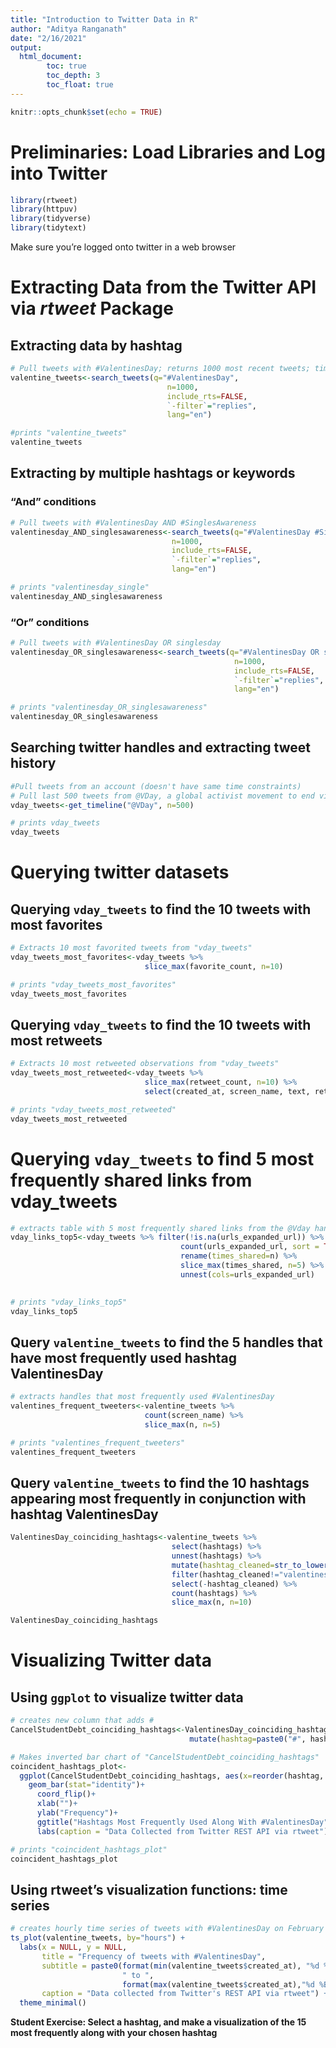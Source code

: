 ```yaml
---
title: "Introduction to Twitter Data in R"
author: "Aditya Ranganath"
date: "2/16/2021"
output:
  html_document:
        toc: true
        toc_depth: 3
        toc_float: true
---
```


```r
knitr::opts_chunk$set(echo = TRUE)
```

# Preliminaries: Load Libraries and Log into Twitter

```r
library(rtweet)
library(httpuv)
library(tidyverse)
library(tidytext)
```

Make sure you're logged onto twitter in a web browser

# Extracting Data from the Twitter API via *rtweet* Package

## Extracting data by hashtag

```r
# Pull tweets with #ValentinesDay; returns 1000 most recent tweets; time by GMT
valentine_tweets<-search_tweets(q="#ValentinesDay", 
                                   n=1000,
                                   include_rts=FALSE,
                                   `-filter`="replies",
                                   lang="en")
```

```r
#prints "valentine_tweets"
valentine_tweets
```

## Extracting by multiple hashtags or keywords

### "And" conditions 

```r
# Pull tweets with #ValentinesDay AND #SinglesAwareness
valentinesday_AND_singlesawareness<-search_tweets(q="#ValentinesDay #SinglesAwareness", 
                                    n=1000,
                                    include_rts=FALSE,
                                    `-filter`="replies",
                                    lang="en")

```

```r
# prints "valentinesday_single"
valentinesday_AND_singlesawareness
```


### "Or" conditions 

```r
# Pull tweets with #ValentinesDay OR singlesday
valentinesday_OR_singlesawareness<-search_tweets(q="#ValentinesDay OR singlesday", 
                                                  n=1000,
                                                  include_rts=FALSE,
                                                  `-filter`="replies",
                                                  lang="en")

```


```r
# prints "valentinesday_OR_singlesawareness"
valentinesday_OR_singlesawareness
```

## Searching twitter handles and extracting tweet history

```r
#Pull tweets from an account (doesn't have same time constraints)
# Pull last 500 tweets from @VDay, a global activist movement to end violence against women that is associated with Valentine's day (note sometimes the query will return less than specified number due to deletions)
vday_tweets<-get_timeline("@VDay", n=500)
```

```r
# prints vday_tweets
vday_tweets
```

# Querying twitter datasets

## Querying ```vday_tweets``` to find the 10 tweets with most favorites

```r
# Extracts 10 most favorited tweets from "vday_tweets"
vday_tweets_most_favorites<-vday_tweets %>% 
                              slice_max(favorite_count, n=10)
```

```r
# prints "vday_tweets_most_favorites"
vday_tweets_most_favorites
```

## Querying ```vday_tweets``` to find the 10 tweets with most retweets

```r
# Extracts 10 most retweeted observations from "vday_tweets"
vday_tweets_most_retweeted<-vday_tweets %>% 
                              slice_max(retweet_count, n=10) %>% 
                              select(created_at, screen_name, text, retweet_count)
```


```r
# prints "vday_tweets_most_retweeted"
vday_tweets_most_retweeted
```


# Querying ```vday_tweets``` to find 5 most frequently shared links from vday_tweets

```r
# extracts table with 5 most frequently shared links from the @Vday handle
vday_links_top5<-vday_tweets %>% filter(!is.na(urls_expanded_url)) %>% 
                                      count(urls_expanded_url, sort = TRUE) %>% 
                                      rename(times_shared=n) %>% 
                                      slice_max(times_shared, n=5) %>%
                                      unnest(cols=urls_expanded_url)
                                                                            
```


```r
# prints "vday_links_top5"
vday_links_top5
```

## Query ```valentine_tweets``` to find the 5 handles that have most frequently used hashtag ValentinesDay

```r
# extracts handles that most frequently used #ValentinesDay
valentines_frequent_tweeters<-valentine_tweets %>% 
                              count(screen_name) %>% 
                              slice_max(n, n=5)
```

```r
# prints "valentines_frequent_tweeters"
valentines_frequent_tweeters
```

## Query ```valentine_tweets``` to find the 10 hashtags appearing most frequently in conjunction with hashtag ValentinesDay

```r
ValentinesDay_coinciding_hashtags<-valentine_tweets %>% 
                                    select(hashtags) %>% 
                                    unnest(hashtags) %>%
                                    mutate(hashtag_cleaned=str_to_lower(hashtags)) %>% 
                                    filter(hashtag_cleaned!="valentinesday") %>% 
                                    select(-hashtag_cleaned) %>% 
                                    count(hashtags) %>% 
                                    slice_max(n, n=10)
```


```r
ValentinesDay_coinciding_hashtags
```

# Visualizing Twitter data

## Using ```ggplot``` to visualize twitter data 

```r
# creates new column that adds #
CancelStudentDebt_coinciding_hashtags<-ValentinesDay_coinciding_hashtags %>% 
                                        mutate(hashtag=paste0("#", hashtags))
```


```r
# Makes inverted bar chart of "CancelStudentDebt_coinciding_hashtags"
coincident_hashtags_plot<-
  ggplot(CancelStudentDebt_coinciding_hashtags, aes(x=reorder(hashtag, n), y=n))+
    geom_bar(stat="identity")+
      coord_flip()+
      xlab("")+
      ylab("Frequency")+
      ggtitle("Hashtags Most Frequently Used Along With #ValentinesDay")+
      labs(caption = "Data Collected from Twitter REST API via rtweet")
```

```r
# prints "coincident_hashtags_plot"
coincident_hashtags_plot
```

## Using rtweet's visualization functions: time series

```r
# creates hourly time series of tweets with #ValentinesDay on February 17
ts_plot(valentine_tweets, by="hours") +
  labs(x = NULL, y = NULL,
       title = "Frequency of tweets with #ValentinesDay",
       subtitle = paste0(format(min(valentine_tweets$created_at), "%d %B %Y"), 
                         " to ", 
                         format(max(valentine_tweets$created_at),"%d %B %Y")),
       caption = "Data collected from Twitter's REST API via rtweet") +
  theme_minimal()
```

**Student Exercise: Select a hashtag, and make a visualization of the 15 most frequently along with your chosen hashtag**





